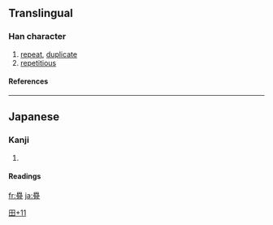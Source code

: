 ==Translingual==
===Han character===
{{Han char|rn=102|rad=田|as=11|sn=16|four=|canj=田戈人一 (WIOM)}}
# [[repeat]], [[duplicate]]
# [[repetitious]]
====References====
{{Han ref|kx=0766.181|hdz=42552.081|uh=7582|ud=30082}}

----
==Japanese==
===Kanji===
{{ja-kanji|grade=|rs=田11}}
# {{defn|Japanese}} 
====Readings====
{{ja-readings|on=[[じょう]] (jō), [[ちょう]] (chō)|kun=[[たたむ]] (tatamu), [[たたみ]] (tatami), [[かさねる]] (kasaneru)}}




[[Category:Japanese-only CJKV Characters|田+11]]

[[fr:疂]]
[[ja:疂]]